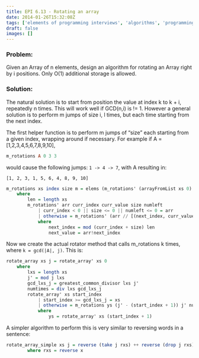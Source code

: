 ```yaml
---
title: EPI 6.13 - Rotating an array
date: 2014-01-26T15:32:08Z
tags: ['elements of programming interviews', 'algorithms', 'programming', 'arrays', 'rotating']
draft: false
images: []
---
```


###  Problem:

Given an Array of n elements, design an algorithm for rotating an Array right by i positions. Only O(1) additional storage is allowed.

### Solution:

The natural solution is to start from position the value at index k to k + i, repeatedly n times. This will work well if GCD(n,i) is != 1. However a general solution is to perform m jumps of size i, l times, but each time starting from the next index.

The first helper function is to perform m jumps of “size” each starting from a given index, wrapping around if necessary. For example if A = [1,2,3,4,5,6,7,8,9,10],

```haskell showLineNumbers
m_rotations A 0 3 3
```

would cause the following jumps: `1 -> 4 -> 7`, with A resulting in:

```
[1, 2, 3, 1, 5, 6, 4, 8, 9, 10]
```

```haskell showLineNumbers
m_rotations xs index size m = elems (m_rotations' (arrayFromList xs 0) index (xs!!index) size m)
    where
        len = length xs
        m_rotations' arr curr_index curr_value size numleft 
            | curr_index < 0 || size <= 0 || numleft <= 0 = arr
            | otherwise = m_rotations' (arr // [(next_index, curr_value)]) next_index next_value size (numleft - 1)
            where
                next_index = mod (curr_index + size) len
                next_value = arr!next_index
```

Now we create the actual rotator method that calls m_rotations k times, where `k = gcd(|A|, j)`. This is:

```haskell showLineNumbers
rotate_array xs j = rotate_array' xs 0
    where 
        lxs = length xs
        j' = mod j lxs
        gcd_lxs_j = greatest_common_divisor lxs j'
        numtimes = div lxs gcd_lxs_j
        rotate_array' xs start_index
            | start_index >= gcd_lxs_j = xs
            | otherwise = m_rotations ys (j' - (start_index + 1)) j' numtimes
            where
                ys = rotate_array' xs (start_index + 1)
```

A simpler algorithm to perform this is very similar to reversing words in a sentence:

```haskell showLineNumbers
rotate_array_simple xs j = reverse (take j rxs) ++ reverse (drop j rxs) 
        where rxs = reverse x
```
